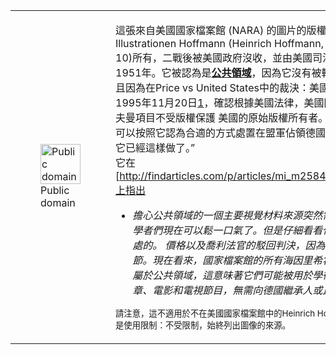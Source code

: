 {| {{PD-Layout|lang={{{lang|}}}}}
| [[File:PD-icon.svg|64px|link=|Public domain]]
|這張來自美國國家檔案館 (NARA) 的圖片的版權最初歸Presse Illustrationen Hoffmann (Heinrich Hoffmann, Berlin SW68 Kochstrasse 10)所有，二戰後被美國政府沒收，並由美國司法部長授予美國政府財產1951年。它被認為是'''[[公共領域]]'''，因為它沒有被轉讓給原始版權所有者，並且因為在Price vs United States中的裁決：美國上訴法院，第五電路，1995年11月20日[http://findarticles.com/p/articles/mi_m2584/is_n2_v17/ai_20032587]，確認根據美國法律，美國國家檔案館中的海因里希霍夫曼項目不受版權保護 美國的原始版權所有者。 裁決的一部分內容是“美國可以按照它認為合適的方式處置在盟軍佔領德國期間繳獲的物品；事實上，它已經這樣做了。”<br />

它在[http://findarticles.com/p/articles/mi_m2584/is_n2_v17/ai_20032587]上指出
*''擔心公共領域的一個主要視覺材料來源突然需要承擔破壞性的許可費的學者們現在可以鬆一口氣了。但是仔細看看休斯法官的初步判斷是有好處的。 價格以及喬利法官的駁回判決，因為兩者都包含許多啟發性的細節。現在看來，國家檔案館的所有海因里希霍夫曼的照片都可能被視為屬於公共領域，這意味著它們可能被用於學術和流行領域。 書籍、文章、電影和電視節目，無需向德國繼承人或比利·普萊斯支付許可費''<br />

<small>請注意，這不適用於不在美國國家檔案館中的Heinrich Hoffmann項目，它必須說明該項目是使用限制：不受限制，始終列出圖像的來源。</small>
<references/>
|}{{image other
| [[Category:Heinrich Hoffmann in NARA public domain images|{{PAGENAME}}]]
}}{{Free in US media}}{{Do not move to Commons|expiry=2027|reason=USonly}}<noinclude>


[[Category:版權申告模板|{{PAGENAME}}]]
</noinclude>